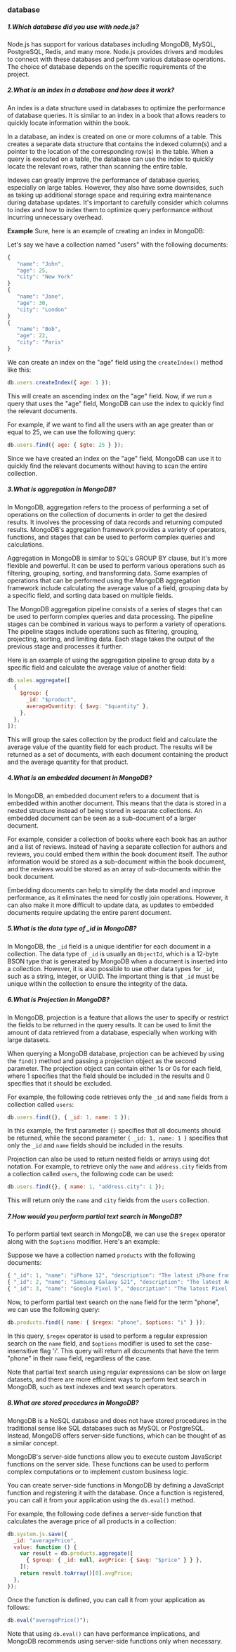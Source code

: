 ### database

##### 1.Which database did you use with node.js?

Node.js has support for various databases including MongoDB, MySQL, PostgreSQL, Redis, and many more. Node.js provides drivers and modules to connect with these databases and perform various database operations. The choice of database depends on the specific requirements of the project.

##### 2.What is an index in a database and how does it work?

An index is a data structure used in databases to optimize the performance of database queries. It is similar to an index in a book that allows readers to quickly locate information within the book.

In a database, an index is created on one or more columns of a table. This creates a separate data structure that contains the indexed column(s) and a pointer to the location of the corresponding row(s) in the table. When a query is executed on a table, the database can use the index to quickly locate the relevant rows, rather than scanning the entire table.

Indexes can greatly improve the performance of database queries, especially on large tables. However, they also have some downsides, such as taking up additional storage space and requiring extra maintenance during database updates. It's important to carefully consider which columns to index and how to index them to optimize query performance without incurring unnecessary overhead.

**Example**
Sure, here is an example of creating an index in MongoDB:

Let's say we have a collection named "users" with the following documents:

```js
{
   "name": "John",
   "age": 25,
   "city": "New York"
}
{
   "name": "Jane",
   "age": 30,
   "city": "London"
}
{
   "name": "Bob",
   "age": 22,
   "city": "Paris"
}
```

We can create an index on the "age" field using the `createIndex()` method like this:

```js
db.users.createIndex({ age: 1 });
```

This will create an ascending index on the "age" field. Now, if we run a query that uses the "age" field, MongoDB can use the index to quickly find the relevant documents.

For example, if we want to find all the users with an age greater than or equal to 25, we can use the following query:

```js
db.users.find({ age: { $gte: 25 } });
```

Since we have created an index on the "age" field, MongoDB can use it to quickly find the relevant documents without having to scan the entire collection.

##### 3.What is aggregation in MongoDB?

In MongoDB, aggregation refers to the process of performing a set of operations on the collection of documents in order to get the desired results. It involves the processing of data records and returning computed results. MongoDB's aggregation framework provides a variety of operators, functions, and stages that can be used to perform complex queries and calculations.

Aggregation in MongoDB is similar to SQL's GROUP BY clause, but it's more flexible and powerful. It can be used to perform various operations such as filtering, grouping, sorting, and transforming data. Some examples of operations that can be performed using the MongoDB aggregation framework include calculating the average value of a field, grouping data by a specific field, and sorting data based on multiple fields.

The MongoDB aggregation pipeline consists of a series of stages that can be used to perform complex queries and data processing. The pipeline stages can be combined in various ways to perform a variety of operations. The pipeline stages include operations such as filtering, grouping, projecting, sorting, and limiting data. Each stage takes the output of the previous stage and processes it further.

Here is an example of using the aggregation pipeline to group data by a specific field and calculate the average value of another field:

```js
db.sales.aggregate([
  {
    $group: {
      _id: "$product",
      averageQuantity: { $avg: "$quantity" },
    },
  },
]);
```

This will group the sales collection by the product field and calculate the average value of the quantity field for each product. The results will be returned as a set of documents, with each document containing the product and the average quantity for that product.

##### 4.What is an embedded document in MongoDB?

In MongoDB, an embedded document refers to a document that is embedded within another document. This means that the data is stored in a nested structure instead of being stored in separate collections. An embedded document can be seen as a sub-document of a larger document.

For example, consider a collection of books where each book has an author and a list of reviews. Instead of having a separate collection for authors and reviews, you could embed them within the book document itself. The author information would be stored as a sub-document within the book document, and the reviews would be stored as an array of sub-documents within the book document.

Embedding documents can help to simplify the data model and improve performance, as it eliminates the need for costly join operations. However, it can also make it more difficult to update data, as updates to embedded documents require updating the entire parent document.

##### 5.What is the data type of \_id in MongoDB?

In MongoDB, the `_id` field is a unique identifier for each document in a collection. The data type of `_id` is usually an `ObjectId`, which is a 12-byte BSON type that is generated by MongoDB when a document is inserted into a collection. However, it is also possible to use other data types for `_id`, such as a string, integer, or UUID. The important thing is that `_id` must be unique within the collection to ensure the integrity of the data.

##### 6.What is Projection in MongoDB?

In MongoDB, projection is a feature that allows the user to specify or restrict the fields to be returned in the query results. It can be used to limit the amount of data retrieved from a database, especially when working with large datasets.

When querying a MongoDB database, projection can be achieved by using the `find()` method and passing a projection object as the second parameter. The projection object can contain either 1s or 0s for each field, where 1 specifies that the field should be included in the results and 0 specifies that it should be excluded.

For example, the following code retrieves only the `_id` and `name` fields from a collection called `users`:

```js
db.users.find({}, { _id: 1, name: 1 });
```

In this example, the first parameter `{}` specifies that all documents should be returned, while the second parameter `{ _id: 1, name: 1 }` specifies that only the `_id` and `name` fields should be included in the results.

Projection can also be used to return nested fields or arrays using dot notation. For example, to retrieve only the `name` and `address.city` fields from a collection called `users`, the following code can be used:

```js
db.users.find({}, { name: 1, "address.city": 1 });
```

This will return only the `name` and `city` fields from the `users` collection.

##### 7.How would you perform partial text search in MongoDB?

To perform partial text search in MongoDB, we can use the `$regex` operator along with the `$options` modifier. Here's an example:

Suppose we have a collection named `products` with the following documents:

```js
{ "_id": 1, "name": "iPhone 12", "description": "The latest iPhone from Apple" }
{ "_id": 2, "name": "Samsung Galaxy S21", "description": "The latest Android phone from Samsung" }
{ "_id": 3, "name": "Google Pixel 5", "description": "The latest Pixel phone from Google" }
```

Now, to perform partial text search on the `name` field for the term "phone", we can use the following query:

```js
db.products.find({ name: { $regex: "phone", $options: "i" } });
```

In this query, `$regex` operator is used to perform a regular expression search on the `name` field, and `$options` modifier is used to set the case-insensitive flag 'i'. This query will return all documents that have the term "phone" in their `name` field, regardless of the case.

Note that partial text search using regular expressions can be slow on large datasets, and there are more efficient ways to perform text search in MongoDB, such as text indexes and text search operators.

##### 8.What are stored procedures in MongoDB?

MongoDB is a NoSQL database and does not have stored procedures in the traditional sense like SQL databases such as MySQL or PostgreSQL. Instead, MongoDB offers server-side functions, which can be thought of as a similar concept.

MongoDB's server-side functions allow you to execute custom JavaScript functions on the server side. These functions can be used to perform complex computations or to implement custom business logic.

You can create server-side functions in MongoDB by defining a JavaScript function and registering it with the database. Once a function is registered, you can call it from your application using the `db.eval()` method.

For example, the following code defines a server-side function that calculates the average price of all products in a collection:

```js
db.system.js.save({
  _id: "averagePrice",
  value: function () {
    var result = db.products.aggregate([
      { $group: { _id: null, avgPrice: { $avg: "$price" } } },
    ]);
    return result.toArray()[0].avgPrice;
  },
});
```

Once the function is defined, you can call it from your application as follows:

```js
db.eval("averagePrice()");
```

Note that using `db.eval()` can have performance implications, and MongoDB recommends using server-side functions only when necessary.
